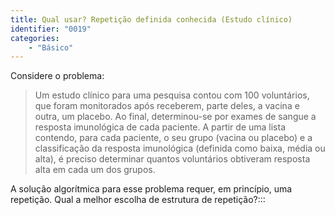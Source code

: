 ```yaml
---
title: Qual usar? Repetição definida conhecida (Estudo clínico)
identifier: "0019"
categories:
    - "Básico"
---
```


::: {.exercicio}
Considere o problema:

> Um estudo clínico para uma pesquisa contou com 100 voluntários, que foram monitorados após receberem, parte deles, a vacina e outra, um placebo. Ao final, determinou-se por exames de sangue a resposta imunológica de cada paciente. A partir de uma lista contendo, para cada paciente, o seu grupo (vacina ou placebo) e a classificação da resposta imunológica (definida como baixa, média ou alta), é preciso determinar quantos voluntários obtiveram resposta alta em cada um dos grupos.

A solução algorítmica para esse problema requer, em princípio, uma repetição.
Qual a melhor escolha de estrutura de repetição?:::
:::
